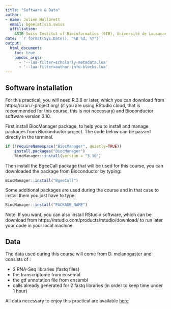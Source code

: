 ```yaml
---
title: "Software & Data"
author: 
- name: Julien Wollbrett
  email: bgee[at]sib.swiss
  affiliation:
    &SIB Swiss Institut of Bioinformatics (SIB), Université de Lausanne 
date: '`r format(Sys.Date(), "%B %d, %Y")`'
output:
  html_document:
    toc: true
    pandoc_args:
      - '--lua-filter=scholarly-metadata.lua'
      - '--lua-filter=author-info-blocks.lua'
---
```


## Software installation

For this practical, you will need R.3.6 or later, which you can download from https://cran.r-project.org/ (if you are using RStudio cloud, that is recommended for this course, this is not necessary) and Bioconductor software version 3.10.

First install BiocManager package, to help you to install and manage packages from Bioconductor project. The code below can be passed directly in the terminal.

```r
if (!requireNamespace("BiocManager", quietly=TRUE))
    install.packages("BiocManager")
    BiocManager::install(version = "3.10")
```

Then install the BgeeCall package that will be used for this course, you can downloaded the package from Bioconductor by typing:

```r
BiocManager::install("BgeeCall")
```

Some additional packages are used during the course and in that case to install them you just have to type: 

```r
BiocManager::install("PACKAGE_NAME")
```

Note: If you want, you can also install RStudio software, which can be download from https://rstudio.com/products/rstudio/download/ to run later your code in your local machine.


## Data

The data used during this course will come from D. melanogaster and consists of :

* 2 RNA-Seq libraries (fastq files)
* the transcriptome from ensembl 
* the gtf annotation file from ensembl
* calls already generated for 2 fastq libraries (in order to keep time under 1 hour)

All data necessary to enjoy this practical are available [here](ftp://ftp.bgee.org/course/BgeeCall_R_project.tar.gz)
 
  

